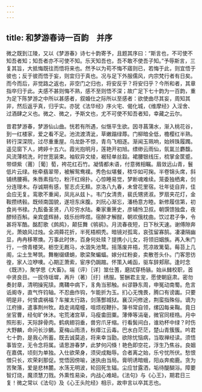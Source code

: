 ```yaml
---
---
---
```

title: 和梦游春诗一百韵　并序
---



微之既到江陵，又以《梦游春》诗七十韵寄予，且题其序曰：“斯言也，不可使不知吾者知；知吾者亦不可使不知。乐天知吾也，吾不敢不使吾子知。”予辱斯言，三复其旨，大抵悔既往而悟将来也。然予以为苟不悔不寤则已，若悔于此，则宜悟于彼也；反于彼而悟于妄，则宜归于真也。况与足下外服儒风，内宗梵行者有日矣。而今而后，非觉路之返也，非空门之归也，将安反乎？将安归乎？今所和者，其章指卒归于此。夫感不甚则悔不熟，感不至则悟不深；故广足下七十韵为一百韵，重为足下陈梦游之中所以甚感者，叙婚仕之际所以至感者：欲使曲尽其妄，周知其非，然后返乎真，归乎实。亦犹《法华经》序火宅、偈化城，《维摩经》入淫舍、过酒肆之义也。微之、微之，予斯文也，尤不可使不知吾者知，幸藏之云尔。

昔君梦游春，梦游仙山曲。恍若有所遇，似惬平生欲。因寻菖蒲水，渐入桃花谷，到一红楼家，爱之看不足。池流渡清泚，草嫩蹋绿蓐。门柳暗全低，檐樱红半熟。转行深深院，过尽重重屋。乌龙卧不惊，青鸟飞相逐。渐闻玉珮响，始辨珠履躅。遥见窗下人，娉婷十五六。霞光抱明月，莲艳开初旭。缥缈云雨仙，氛氲兰麝馥。风流薄梳洗，时世宽装束。袖软异文绫，裾轻单丝縠。裙腰银线压，梳掌金筐蹙。带缬紫（莆）［葡］萄，袴花红石竹。凝情都未语，付意微相瞩。眉敛远山青，鬟低片云绿。帐牵翡翠带，被解鸳鸯襆。秀色似堪餐，秾华如可掬。半卷锦头席，斜铺绣腰褥。朱唇素指匀，粉汗红绵扑。心惊睡易觉，梦断魂难续。笼委独栖禽，剑分连理木。存诚期有感，誓志贞无黩。京洛八九春，未曾花里宿。壮年徒自弃，佳会应无复。鸾歌不重闻，凤兆从兹卜。韦门女清贵，裴氏甥贤淑。罗扇夹花灯，金鞍攒绣毂。既倾南国貌，遂坦东床腹。刘阮心渐忘，潘杨意方睦。新修履信第，初食尚书禄。九酝备圣贤，八珍穷水陆。秦家重箫史，彦辅怜卫叔。朝馔馈独盘，夜醪倾百斛。亲宾盛辉赫，妓乐纷晔煜。宿醉才解酲，朝欢俄枕曲。饮过君子争，令甚将军酷。酩酊歌《鹧鸪》，颠狂舞《鸲鹆》。月流春夜短，日下秋天速。谢傅隙奔光，萧娘风过烛。全凋蕣花折，半死梧桐秃。暗镜对孤鸾，哀弦留寡鹄。凄凄隔幽显，冉冉移寒燠。万事此时休，百身何处赎？提携小儿女，将领旧姻族。再入朱门行，一傍青楼哭。枥空无厩马，水涸失池鹜。摇落废井梧，荒凉故篱菊。莓苔上几阁，尘土生琴筑。舞榭缀蟏蛸，歌梁聚蝙蝠。嫁分红粉妾，卖散苍头仆。门客思彷徨，家人泣咿噢。心期正萧索，宦序仍跼蹜。怀策入崤函，驱车辞郏鄏。逢时念《既济》，聚学思《大畜》。端（评）［详］筮仕蓍，磨拭穿杨镞。始从雠校职，首中贤良目。一拔侍瑶墀，再升（著）［纡］绣服。誓酬君主宠，愿使朝庭肃。密勿奏封章，清明操宪牍。鹰鞲中病下，豸角当邪触。纠谬静东周，申冤动南蜀。危言诋阍寺，直气忤钧轴。不忍曲作钩，乍能折为玉。扪心无愧畏，腾口有谤讟。只要明是非，何曾虞祸福？车摧太行路，剑落酆城狱。襄汉问修途，荆蛮指殊俗。谪为江府掾，遣事荆州牧。趋走谒麾幢，喧烦视鞭扑。簿书常自领，缧囚每亲鞠。竟日坐官曹，经旬旷休沐。宅荒渚宫草，马瘦畬田粟。薄俸等涓毫，微官同桎梏。月中照形影，天际辞骨肉。鹤病翅羽垂，兽穷爪牙缩。行看鬓间白，谁劝杯中绿？时伤大野麟，命问长沙鵩。夏梅山雨渍，秋瘴江云毒。巴水白茫茫，楚山青簇簇。吟君七十韵，是我心所蓄。既去诚莫追，将来幸当勖。欲除忧恼病，当取禅经读。须悟事皆空，无令念将属。请思游春梦，此梦何闪倏！艳色即空花，浮生乃焦谷。良姻在嘉偶，顷刻为单独。入仕欲荣身，须臾成黜辱。合者离之始，乐兮忧所伏。愁恨僧只长，欢荣刹那促。觉悟因傍喻，迷执由当局。膏明诱暗蛾，阳焱奔痴鹿。贪为苦聚落，爱是悲林麓。水荡无明波，轮回死生辐。尘应甘露洒，垢待醍醐浴。障要智灯烧，魔须慧刀戮。外熏性易染，内战心难衄。《法句》与《心王》，期君日三复！微之常以《法句》及《心王头陀经》相示，故申言以卒其志也。